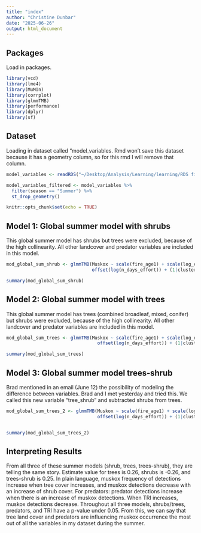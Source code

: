 ```yaml
---
title: "index"
author: "Christine Dunbar"
date: "2025-06-26"
output: html_document
---
```

## Packages

Load in packages. 

```r

library(vcd)
library(lme4)
library(MuMIn)
library(corrplot)
library(glmmTMB)
library(performance)
library(dplyr)
library(sf)

```

## Dataset 

Loading in dataset called "model_variables. Rmd won't save this dataset because it has a geometry column, so for this rmd I will remove that column. 

```r

model_variables <- readRDS("~/Desktop/Analysis/Learning/learning/RDS files/model_variables.rds")

model_variables_filtered <- model_variables %>%
  filter(season == "Summer") %>%
  st_drop_geometry()

```


```r
knitr::opts_chunk$set(echo = TRUE)
```

## Model 1: Global summer model with shrubs

This global summer model has shrubs but trees were excluded, because of the high collinearity. All other landcover and predator variables are included in this model. 

```r

mod_global_sum_shrub <- glmmTMB(Muskox ~ scale(fire_age1) + scale(log_esker_camera_distances) + scale(fire_age3) + scale(fire_age0) + scale(fire_age2) + scale(fire_age4) + scale(Shrub) + scale(Groundcover) + scale(Predators) + scale(Water) + scale(TRI_extracted) + scale(Arctic_DEM_500m_elevation_m) +
                                offset(log(n_days_effort)) + (1|cluster), family="nbinom2", data = model_variables %>% filter(season == "Summer")) 

summary(mod_global_sum_shrub)

```

## Model 2: Global summer model with trees

This global summer model has trees (combined broadleaf, mixed, conifer) but shrubs were excluded, because of the high collinearity. All other landcover and predator variables are included in this model. 

```r

mod_global_sum_trees <- glmmTMB(Muskox ~ scale(fire_age1) + scale(log_esker_camera_distances) + scale(fire_age3) + scale(fire_age0) + scale(fire_age2) + scale(fire_age4) + scale(Trees) + scale(Groundcover) + scale(Predators) + scale(Water) + scale(TRI_extracted) + scale(Arctic_DEM_500m_elevation_m) +
                                  offset(log(n_days_effort)) + (1|cluster), family="nbinom2", data = model_variables %>% filter(season == "Summer")) 

summary(mod_global_sum_trees)

```

## Model 3: Global summer model trees-shrub 

Brad mentioned in an email (June 12) the possibility of modeling the difference between variables. Brad and I met yesterday and tried this. We called this new variable "tree_shrub" and subtracted shrubs from trees. 

```r

mod_global_sum_trees_2 <- glmmTMB(Muskox ~ scale(fire_age1) + scale(log_esker_camera_distances) + scale(fire_age3) + scale(fire_age0) + scale(fire_age2) + scale(fire_age4) + scale(tree_shrub) + scale(Groundcover) + scale(Predators) + scale(Water) + scale(TRI_extracted) + scale(Arctic_DEM_500m_elevation_m) +
                                  offset(log(n_days_effort)) + (1|cluster), family="nbinom2", data = model_variables %>% filter(season == "Summer" )%>% mutate(tree_shrub = Trees - Shrub)) 


summary(mod_global_sum_trees_2)
```

## Interpreting Results 

From all three of these summer models (shrub, trees, trees-shrub), they are telling the same story. Estimate value for trees is 0.26, shrubs is -0.26, and trees-shrub is 0.25. In plain language, muskox frequency of detections increase when tree cover increases, and muskox detections decrease with an increase of shrub cover. For predators: predator detections increase when there is an increase of muskox detections. When TRI increases, muskox detections decrease. Throughout all three models, shrubs/trees, predators, and TRI have a p-value under 0.05. From this, we can say that tree land cover and predators are influencing muskox occurrence the most out of all the variables in my dataset during the summer.




